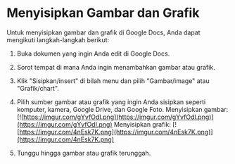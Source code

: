 # Menyisipkan Gambar dan Grafik
Untuk menyisipkan gambar dan grafik di Google Docs, Anda dapat mengikuti
langkah-langkah berikut:
1. Buka dokumen yang ingin Anda edit di Google Docs.
2. Sorot tempat di mana Anda ingin menambahkan gambar atau grafik.
3. Klik &quot;Sisipkan/insert&quot; di bilah menu dan pilih &quot;Gambar/image&quot; atau &quot;Grafik/chart&quot;.

4. Pilih sumber gambar atau grafik yang ingin Anda sisipkan seperti komputer,
kamera, Google Drive, dan Google Foto.
Menyisipkan gambar:
[![https://imgur.com/gYvfOdI.png](https://imgur.com/gYvfOdI.png)](https://imgur.com/gYvfOdI.png)
Menyisipkan grafik:
[![https://imgur.com/4nEsk7K.png](https://imgur.com/4nEsk7K.png)](https://imgur.com/4nEsk7K.png)
5. Tunggu hingga gambar atau grafik terunggah.